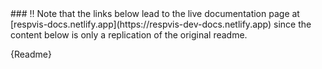 
<Meta title='RespVis'/>

<DevWrapper>
  ### ‼️ Note that the links below lead to the live documentation page at [respvis-docs.netlify.app](https://respvis-dev-docs.netlify.app) since the content below is only a replication of the original readme.
</DevWrapper>

<ReactMarkdown>{Readme}</ReactMarkdown>
